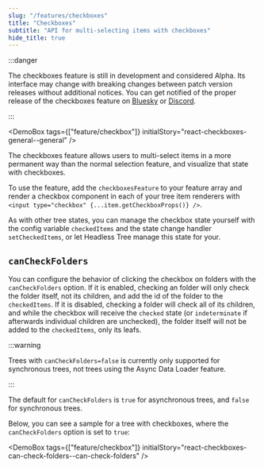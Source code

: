 ```yaml
---
slug: "/features/checkboxes"
title: "Checkboxes"
subtitle: "API for multi-selecting items with checkboxes"
hide_title: true
---
```



<FeaturePageHeader
    title="Checkboxes"
    subtitle="API for multi-selecting items with checkboxes"
    feature="checkboxes"
/>

:::danger

The checkboxes feature is still in development and considered Alpha. Its interface may change with breaking
changes between patch version releases without additional notices. You can get notified of the proper
release of the checkboxes feature on [Bluesky](https://bsky.app/profile/lukasbach.bsky.social) or
[Discord](https://discord.gg/KuZ6EezzVw).

:::

<DemoBox tags={["feature/checkbox"]} initialStory="react-checkboxes-general--general" />


The checkboxes feature allows users to multi-select items in a more permanent way than the normal
selection feature, and visualize that state with checkboxes.

To use the feature, add the `checkboxesFeature` to your feature array and render a checkbox component
in each of your tree item renderers with `<input type="checkbox" {...item.getCheckboxProps()} />`.

As with other tree states, you can manage the checkbox state yourself with the config variable `checkedItems`
and the state change handler `setCheckedItems`, or let Headless Tree manage this state for your.

## `canCheckFolders`

You can configure the behavior of clicking the checkbox on folders with the `canCheckFolders` option. If it is enabled,
checking an folder will only check the folder itself, not its children, and add the id of the folder to the
`checkedItems`. If it is disabled, checking a folder will check all of its children, and while the checkbox will
receive the `checked` state (or `indeterminate` if afterwards individual children are unchecked), the folder itself
will not be added to the `checkedItems`, only its leafs.

:::warning

Trees with `canCheckFolders=false` is currently only supported for synchronous trees, not trees using the Async
Data Loader feature.

:::

The default for `canCheckFolders` is `true` for asynchronous trees, and `false` for synchronous trees.

Below, you can see a sample for a tree with checkboxes, where the `canCheckFolders` option is set to `true`:

<DemoBox tags={["feature/checkbox"]} initialStory="react-checkboxes-can-check-folders--can-check-folders" />